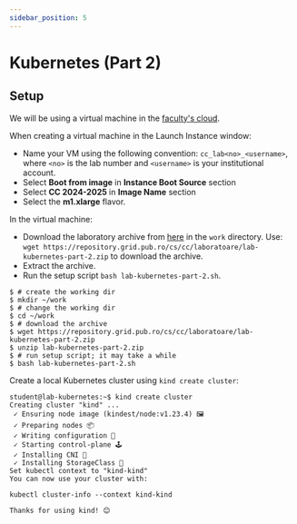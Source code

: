 ```yaml
---
sidebar_position: 5
---
```


# Kubernetes (Part 2)

## Setup

We will be using a virtual machine in the [faculty's cloud](http://cloud.grid.pub.ro/).

When creating a virtual machine in the Launch Instance window:
  * Name your VM using the following convention: `cc_lab<no>_<username>`,
where `<no>` is the lab number and `<username>` is your institutional account.
  * Select **Boot from image** in **Instance Boot Source** section
  * Select **CC 2024-2025** in **Image Name** section
  * Select the **m1.xlarge** flavor.

In the virtual machine:
  * Download the laboratory archive from [here](https://repository.grid.pub.ro/cs/cc/laboratoare/lab-kubernetes-part-2.zip) in the `work` directory.
Use: `wget https://repository.grid.pub.ro/cs/cc/laboratoare/lab-kubernetes-part-2.zip` to download the archive.
  * Extract the archive.
  * Run the setup script `bash lab-kubernetes-part-2.sh`.

```shell-session
$ # create the working dir
$ mkdir ~/work
$ # change the working dir
$ cd ~/work
$ # download the archive
$ wget https://repository.grid.pub.ro/cs/cc/laboratoare/lab-kubernetes-part-2.zip
$ unzip lab-kubernetes-part-2.zip
$ # run setup script; it may take a while
$ bash lab-kubernetes-part-2.sh
```

Create a local Kubernetes cluster using `kind create cluster`:

```shell-session
student@lab-kubernetes:~$ kind create cluster
Creating cluster "kind" ...
 ✓ Ensuring node image (kindest/node:v1.23.4) 🖼
 ✓ Preparing nodes 📦
 ✓ Writing configuration 📜
 ✓ Starting control-plane 🕹️
 ✓ Installing CNI 🔌
 ✓ Installing StorageClass 💾
Set kubectl context to "kind-kind"
You can now use your cluster with:

kubectl cluster-info --context kind-kind

Thanks for using kind! 😊
```


<K8sLiveness/>


<K8sReadiness/>


<K8sScaling/>


<K8sAutoscaling/>


<K8sIngress/>
